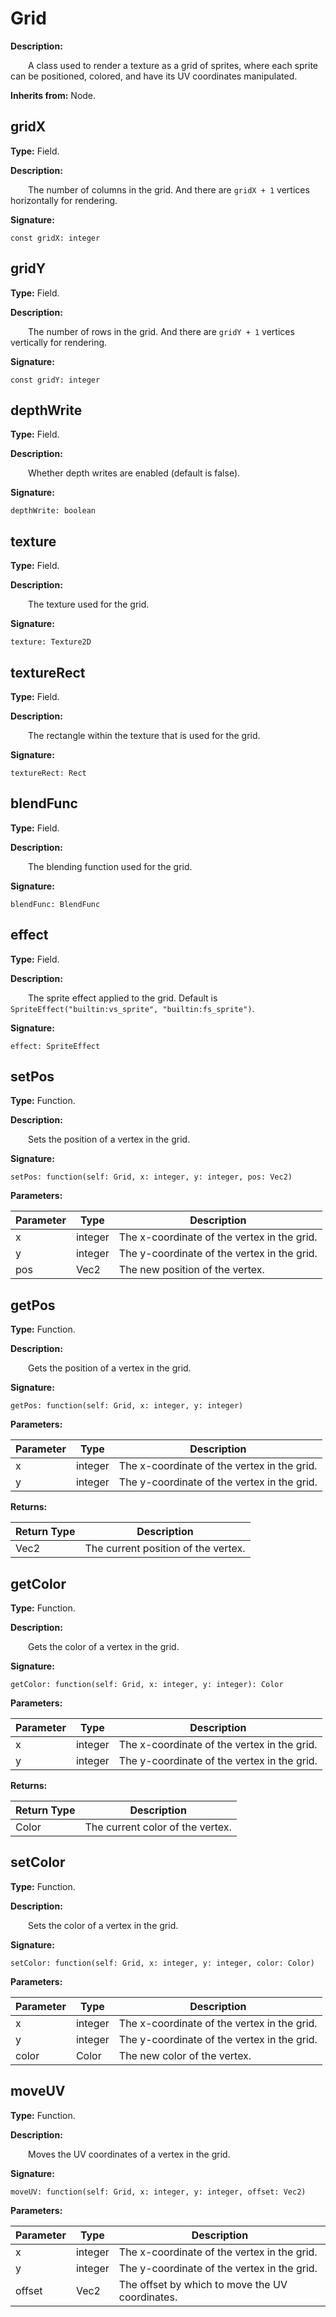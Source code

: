
# Grid

**Description:**

&emsp;&emsp;A class used to render a texture as a grid of sprites, where each sprite can be positioned, colored, and have its UV coordinates manipulated.

**Inherits from:** Node.

## gridX

**Type:** Field.

**Description:**

&emsp;&emsp;The number of columns in the grid. And there are `gridX + 1` vertices horizontally for rendering.

**Signature:**
```tl
const gridX: integer
```

## gridY

**Type:** Field.

**Description:**

&emsp;&emsp;The number of rows in the grid. And there are `gridY + 1` vertices vertically for rendering.

**Signature:**
```tl
const gridY: integer
```

## depthWrite

**Type:** Field.

**Description:**

&emsp;&emsp;Whether depth writes are enabled (default is false).

**Signature:**
```tl
depthWrite: boolean
```

## texture

**Type:** Field.

**Description:**

&emsp;&emsp;The texture used for the grid.

**Signature:**
```tl
texture: Texture2D
```

## textureRect

**Type:** Field.

**Description:**

&emsp;&emsp;The rectangle within the texture that is used for the grid.

**Signature:**
```tl
textureRect: Rect
```

## blendFunc

**Type:** Field.

**Description:**

&emsp;&emsp;The blending function used for the grid.

**Signature:**
```tl
blendFunc: BlendFunc
```

## effect

**Type:** Field.

**Description:**

&emsp;&emsp;The sprite effect applied to the grid.
Default is `SpriteEffect("builtin:vs_sprite", "builtin:fs_sprite")`.

**Signature:**
```tl
effect: SpriteEffect
```

## setPos

**Type:** Function.

**Description:**

&emsp;&emsp;Sets the position of a vertex in the grid.

**Signature:**
```tl
setPos: function(self: Grid, x: integer, y: integer, pos: Vec2)
```

**Parameters:**

| Parameter | Type | Description |
| --- | --- | --- |
| x | integer | The x-coordinate of the vertex in the grid. |
| y | integer | The y-coordinate of the vertex in the grid. |
| pos | Vec2 | The new position of the vertex. |

## getPos

**Type:** Function.

**Description:**

&emsp;&emsp;Gets the position of a vertex in the grid.

**Signature:**
```tl
getPos: function(self: Grid, x: integer, y: integer)
```

**Parameters:**

| Parameter | Type | Description |
| --- | --- | --- |
| x | integer | The x-coordinate of the vertex in the grid. |
| y | integer | The y-coordinate of the vertex in the grid. |

**Returns:**

| Return Type | Description |
| --- | --- |
| Vec2 | The current position of the vertex. |

## getColor

**Type:** Function.

**Description:**

&emsp;&emsp;Gets the color of a vertex in the grid.

**Signature:**
```tl
getColor: function(self: Grid, x: integer, y: integer): Color
```

**Parameters:**

| Parameter | Type | Description |
| --- | --- | --- |
| x | integer | The x-coordinate of the vertex in the grid. |
| y | integer | The y-coordinate of the vertex in the grid. |

**Returns:**

| Return Type | Description |
| --- | --- |
| Color | The current color of the vertex. |

## setColor

**Type:** Function.

**Description:**

&emsp;&emsp;Sets the color of a vertex in the grid.

**Signature:**
```tl
setColor: function(self: Grid, x: integer, y: integer, color: Color)
```

**Parameters:**

| Parameter | Type | Description |
| --- | --- | --- |
| x | integer | The x-coordinate of the vertex in the grid. |
| y | integer | The y-coordinate of the vertex in the grid. |
| color | Color | The new color of the vertex. |

## moveUV

**Type:** Function.

**Description:**

&emsp;&emsp;Moves the UV coordinates of a vertex in the grid.

**Signature:**
```tl
moveUV: function(self: Grid, x: integer, y: integer, offset: Vec2)
```

**Parameters:**

| Parameter | Type | Description |
| --- | --- | --- |
| x | integer | The x-coordinate of the vertex in the grid. |
| y | integer | The y-coordinate of the vertex in the grid. |
| offset | Vec2 | The offset by which to move the UV coordinates. |